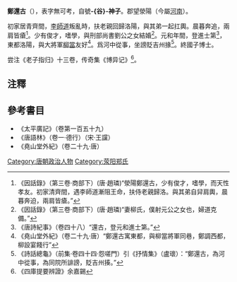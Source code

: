 '''鄭還古'''（{{bd|?年||?年||catIdx=鄭}}），表字無可考，自號'''-{谷}-神子'''。郡望滎陽（今屬[[河南省|河南]]）。

初家居青齊間，[[李師道|李師道]]叛亂時，扶老親回歸洛陽，與其弟一起扛輿。晨暮奔追，兩肩皆瘡<ref>《因話錄》（第三卷·商部下）(唐·趙璘)“滎陽鄭還古，少有俊才，嗜學，而天性孝友。初家清齊間，遇李師道漸阻王命，扶侍老親歸洛。與其弟自舁肩輿，晨暮奔迫，兩肩皆瘡。”</ref>。少有俊才，嗜學，與刑部尚書劉公之女結婚<ref>《因話錄》（第三卷·商部下）(唐·趙璘)“妻柳氏，僕射元公之女也，婦道克備。”</ref>。元和年間，登進士第<ref>《唐詩紀事》（卷四十八）“還古，登元和進士第。”</ref>，東都洛陽，與大將軍[[柳當|柳當]]友好<ref>《堯山堂外紀》（卷二十九·唐）“鄭還古寓東都，與柳當將軍同巷，鄭調西都，柳設宴餞行”</ref>。爲河中從事，坐謗貶吉州掾<ref>《詩話總龜》（前集·卷四十四·怨嗟門）引《抒情集》（盧瓌）：“鄭還古，為河中從事，為同院所誹謗，貶吉州揍。”</ref>。終國子博士。

尝注《老子指归》十三卷，传奇集《博异记》<ref>《四庫提要辨證》余嘉錫</ref>。

==注釋==
{{reflist}}

==參考書目==
* 《太平廣記》（卷第一百五十九）
* 《唐語林》（卷一·德行）（宋·王讜）
* 《堯山堂外紀》（卷二十九·唐）

{{唐朝人小作品}}

{{DEFAULTSORT:Zheng鄭還古}}
[[Category:唐朝政治人物|Category:唐朝政治人物]]
[[Category:荥阳郑氏|Category:荥阳郑氏]]